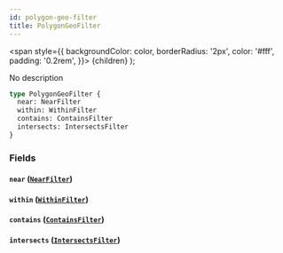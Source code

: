 ```yaml
---
id: polygon-geo-filter
title: PolygonGeoFilter
---
```


<span
style={{
      backgroundColor: color,
      borderRadius: '2px',
      color: '#fff',
      padding: '0.2rem',
    }}>
{children}
</span>
);

No description

```graphql
type PolygonGeoFilter {
  near: NearFilter
  within: WithinFilter
  contains: ContainsFilter
  intersects: IntersectsFilter
}
```

### Fields

#### `near` ([`NearFilter`](/docs/schema/inputs/near-filter))

#### `within` ([`WithinFilter`](/docs/schema/inputs/within-filter))

#### `contains` ([`ContainsFilter`](/docs/schema/inputs/contains-filter))

#### `intersects` ([`IntersectsFilter`](/docs/schema/inputs/intersects-filter))
